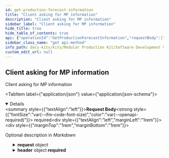 ```yaml
---
id: get-production-forecast-information
title: "Client asking for MP information"
description: "Client asking for MP information"
sidebar_label: "Client asking for MP information"
hide_title: true
hide_table_of_contents: true
api: {"operationId":"GetProductionForecastInformation","requestBody":{"description":"Optional description in *Markdown*","required":true,"content":{"application/json":{"schema":{"description":"Aspect Model to request a production forecast","type":"object","properties":{"request":{"description":"Data model for a request","type":"object","properties":{"offset":{"description":"Send/start time of the first message/notification\n- \"0\" ==> immediate response","type":"object","properties":{"timeUnit":{"description":"Specifies the unit in which the time is represented","type":"string","pattern":"[a-zA-Z]*:[a-zA-Z]+","enum":["unit:secondUnitOfTime","unit:minuteUnitOfTime","unit:hour","unit:day","unit:week","unit:month","unit:year"]},"value":{"description":"The amount of timeUnits considered","type":"number"}},"required":["timeUnit","value"]},"customerId":{"description":"Internal customerId","type":"string"},"precisionOfForecast":{"description":"Accuracy of the time specification of the completion date.\n- default: implicitly defined by production\n- only as a REQUEST of the requester since it cannot be guaranteed that the store floor can provide the data in this accuracy.","type":"object","properties":{"timeUnit":{"description":"Specifies the unit in which the time is represented","type":"string","pattern":"[a-zA-Z]*:[a-zA-Z]+","enum":["unit:secondUnitOfTime","unit:minuteUnitOfTime","unit:hour","unit:day","unit:week","unit:month","unit:year"]},"value":{"description":"The amount of timeUnits considered","type":"number"}},"required":["timeUnit","value"]},"productionForecastForAll":{"description":"Boolean variable that detemines whether the customer request information about each position of an order, or information about the complete order","type":"boolean"},"orderId":{"description":"The Id identifying subject of the request","type":"string"},"deviationOfSchedule":{"description":"Mandatory property for the notification mode. The property specifies the deviation from targeted delivery date that must be met to send a notification to a subscriber\n\nmandatory for CommunicationMode = \"notification\"","type":"object","properties":{"timeUnit":{"description":"Specifies the unit in which the time is represented","type":"string","pattern":"[a-zA-Z]*:[a-zA-Z]+","enum":["unit:secondUnitOfTime","unit:minuteUnitOfTime","unit:hour","unit:day","unit:week","unit:month","unit:year"]},"value":{"description":"The amount of timeUnits considered","type":"number"}},"required":["timeUnit","value"]},"notificationInterval":{"description":"Interval time that either specifies the cyclic send time or limits the notification time\nmandatory for CommunicationMode = \"cyclic\"","type":"object","properties":{"timeUnit":{"description":"Specifies the unit in which the time is represented","type":"string","pattern":"[a-zA-Z]*:[a-zA-Z]+","enum":["unit:secondUnitOfTime","unit:minuteUnitOfTime","unit:hour","unit:day","unit:week","unit:month","unit:year"]},"value":{"description":"The amount of timeUnits considered","type":"number"}},"required":["timeUnit","value"]},"communicationMode":{"description":"Specification of the communication mode","type":"string","enum":["synchronous","cyclic","notification"]},"versionDataModel":{"description":"Specifies the used version of the data model","type":"string"}},"required":["offset","customerId","productionForecastForAll","orderId","communicationMode","versionDataModel"]},"header":{"description":"Contains information common to all messages","type":"object","properties":{"messageId":{"description":"Unique ID identifying the message. The purpose of the ID is to uniquely identify a single message, therefore it MUST not be reused.","type":"string"},"context":{"description":"Information about the context the message should be considered in.\r\nDefault: For Use Cases which need to validate against the Semantic Hub automatically.\r\nFallback: For Use Cases which do not use automatic validation.\r\nIn both cases: Versioning only refers to major versions.\r\nString pattern of the value follows: <domain>-<subdomain>-<object>-<major version>","type":"string"},"sentDateTime":{"description":"Time zone aware timestamp holding the date and the time the message was sent by the sending party. The value MUST be formatted according to the ISO 8601 standard","type":"string","pattern":"-?([1-9][0-9]{3,}|0[0-9]{3})-(0[1-9]|1[0-2])-(0[1-9]|[12][0-9]|3[01])T(([01][0-9]|2[0-3]):[0-5][0-9]:[0-5][0-9](\\.[0-9]+)?|(24:00:00(\\.0+)?))(Z|(\\+|-)((0[0-9]|1[0-3]):[0-5][0-9]|14:00))?"},"senderBpn":{"description":"The Business Partner Number of the sending party. The value MUST be a valid BPN. BPNA and BPNS are not allowed. Applicable constraints are defined in the corresponding standard","type":"string"},"receiverBpn":{"description":"The Business Partner Number of the receiving party. The value MUST be a valid BPN. BPNA and BPNS are not allowed. Applicable constraints are defined in the corresponding standard.","type":"string"},"expectedResponseBy":{"description":"Time zone aware timestamp holding the date and time by which the sending party expects a certain type of response from the receiving party. The meaning and interpretation of the fields's value are context-bound and MUST therefore be defined by any business domain or platform capability making use of it. The value MUST be formatted according to the ISO 8601 standard","type":"string","pattern":"-?([1-9][0-9]{3,}|0[0-9]{3})-(0[1-9]|1[0-2])-(0[1-9]|[12][0-9]|3[01])T(([01][0-9]|2[0-3]):[0-5][0-9]:[0-5][0-9](\\.[0-9]+)?|(24:00:00(\\.0+)?))(Z|(\\+|-)((0[0-9]|1[0-3]):[0-5][0-9]|14:00))?"},"relatedMessageId":{"description":"Unique ID identifying a message somehow related to the current one","type":"string"},"version":{"description":"The version of the standard defining the semantics and the structure of the message's header. The version number should follow the Semantic Versioning 2.0.0 specification.","type":"string"}},"required":["messageId","context","sentDateTime","senderBpn","receiverBpn","version"]}},"required":["header"]}}}},"responses":{"200":{"description":"OK. The request has succeeded"},"201":{"description":"OK, Precision not possible. The request has succeeded. Precision is not possible, the default precision will be used"},"400":{"description":"Bad request. The server cannot or will not process the request due to something that is perceived to be a client error (e.g., malformed request syntax, invalid request message framing, or deceptive request routing)."},"401":{"description":"Unauthorized. Although the HTTP standard specifies \"unauthorized\", semantically this response means \"unauthenticated\". That is, the client must authenticate itself to get the requested response."},"403":{"description":"Forbidden. The client does not have access rights to the content; that is, it is unauthorized, so the server is refusing to give the requested resource."},"420":{"description":"Unknown BPNS. The BPNS which is given as parameter is not registered in the data provider database as a direct partner."},"421":{"description":"Invalid CustomerId. The customerID unknown or invalid"},"422":{"description":"Invalid OrderId.\tThe orderID not found or invalid"},"423":{"description":"Invalid Notification Interval. The data field Notification interval is not set with a proper value or missing"},"424":{"description":"Invalid Deviation. The data field Deviation is not set with a proper value or missing"},"425":{"description":"Forbidden. The client does not have access rights to the content; that is, it is unauthorized, so the server is refusing to give the requested resource."},"426":{"description":"incomplete Request"}},"description":"Client asking for MP information","method":"get","path":"/GetProductionForecastInformation","servers":[{"url":"http://example.mp.org"}],"jsonRequestBodyExample":{"request":{"offset":{"timeUnit":"unit:secondUnitOfTime","value":0},"customerId":"string","precisionOfForecast":{"timeUnit":"unit:secondUnitOfTime","value":0},"productionForecastForAll":true,"orderId":"string","deviationOfSchedule":{"timeUnit":"unit:secondUnitOfTime","value":0},"notificationInterval":{"timeUnit":"unit:secondUnitOfTime","value":0},"communicationMode":"synchronous","versionDataModel":"string"},"header":{"messageId":"string","context":"string","sentDateTime":"string","senderBpn":"string","receiverBpn":"string","expectedResponseBy":"string","relatedMessageId":"string","version":"string"}},"info":{"version":"1.0.0","title":"SIS EDC - Provider","license":{"name":"MIT"}},"postman":{"name":"Client asking for MP information","description":{"type":"text/plain"},"url":{"path":["GetProductionForecastInformation"],"host":["{{baseUrl}}"],"query":[],"variable":[]},"header":[{"key":"Content-Type","value":"application/json"}],"method":"GET","body":{"mode":"raw","raw":"\"\"","options":{"raw":{"language":"json"}}}}}
sidebar_class_name: "get api-method"
info_path: docs-kits/kits/Modular Production Kit/Software Development View/Provider//sis-edc-provider
custom_edit_url: null
---
```



## Client asking for MP information



Client asking for MP information

<MimeTabs><TabItem label={"application/json"} value={"application/json-schema"}><details style={{}} data-collapsed={false} open={true}><summary style={{"textAlign":"left"}}><strong>Request Body</strong><strong style={{"fontSize":"var(--ifm-code-font-size)","color":"var(--openapi-required)"}}> required</strong></summary><div style={{"textAlign":"left","marginLeft":"1rem"}}><div style={{"marginTop":"1rem","marginBottom":"1rem"}}>

Optional description in *Markdown*

</div></div><ul style={{"marginLeft":"1rem"}}><SchemaItem collapsible={true} className={"schemaItem"}><details style={{}}><summary style={{}}><strong>request</strong><span style={{"opacity":"0.6"}}> object</span></summary><div style={{"marginLeft":"1rem"}}><div style={{"marginTop":".5rem","marginBottom":".5rem"}}>

Data model for a request

</div><SchemaItem collapsible={true} className={"schemaItem"}><details style={{}}><summary style={{}}><strong>offset</strong><span style={{"opacity":"0.6"}}> object</span><strong style={{"fontSize":"var(--ifm-code-font-size)","color":"var(--openapi-required)"}}> required</strong></summary><div style={{"marginLeft":"1rem"}}><div style={{"marginTop":".5rem","marginBottom":".5rem"}}>

Send/start time of the first message/notification
- "0" ==\> immediate response

</div><SchemaItem collapsible={false} name={"timeUnit"} required={true} deprecated={undefined} schemaDescription={"Specifies the unit in which the time is represented"} schemaName={"string"} qualifierMessage={"**Possible values:** Value must match regular expression `[a-zA-Z]*:[a-zA-Z]+`, [`unit:secondUnitOfTime`, `unit:minuteUnitOfTime`, `unit:hour`, `unit:day`, `unit:week`, `unit:month`, `unit:year`]"} defaultValue={undefined}></SchemaItem><SchemaItem collapsible={false} name={"value"} required={true} deprecated={undefined} schemaDescription={"The amount of timeUnits considered"} schemaName={"number"} qualifierMessage={undefined} defaultValue={undefined}></SchemaItem></div></details></SchemaItem><SchemaItem collapsible={false} name={"customerId"} required={true} deprecated={undefined} schemaDescription={"Internal customerId"} schemaName={"string"} qualifierMessage={undefined} defaultValue={undefined}></SchemaItem><SchemaItem collapsible={true} className={"schemaItem"}><details style={{}}><summary style={{}}><strong>precisionOfForecast</strong><span style={{"opacity":"0.6"}}> object</span></summary><div style={{"marginLeft":"1rem"}}><div style={{"marginTop":".5rem","marginBottom":".5rem"}}>

Accuracy of the time specification of the completion date.
- default: implicitly defined by production
- only as a REQUEST of the requester since it cannot be guaranteed that the store floor can provide the data in this accuracy.

</div><SchemaItem collapsible={false} name={"timeUnit"} required={true} deprecated={undefined} schemaDescription={"Specifies the unit in which the time is represented"} schemaName={"string"} qualifierMessage={"**Possible values:** Value must match regular expression `[a-zA-Z]*:[a-zA-Z]+`, [`unit:secondUnitOfTime`, `unit:minuteUnitOfTime`, `unit:hour`, `unit:day`, `unit:week`, `unit:month`, `unit:year`]"} defaultValue={undefined}></SchemaItem><SchemaItem collapsible={false} name={"value"} required={true} deprecated={undefined} schemaDescription={"The amount of timeUnits considered"} schemaName={"number"} qualifierMessage={undefined} defaultValue={undefined}></SchemaItem></div></details></SchemaItem><SchemaItem collapsible={false} name={"productionForecastForAll"} required={true} deprecated={undefined} schemaDescription={"Boolean variable that detemines whether the customer request information about each position of an order, or information about the complete order"} schemaName={"boolean"} qualifierMessage={undefined} defaultValue={undefined}></SchemaItem><SchemaItem collapsible={false} name={"orderId"} required={true} deprecated={undefined} schemaDescription={"The Id identifying subject of the request"} schemaName={"string"} qualifierMessage={undefined} defaultValue={undefined}></SchemaItem><SchemaItem collapsible={true} className={"schemaItem"}><details style={{}}><summary style={{}}><strong>deviationOfSchedule</strong><span style={{"opacity":"0.6"}}> object</span></summary><div style={{"marginLeft":"1rem"}}><div style={{"marginTop":".5rem","marginBottom":".5rem"}}>

Mandatory property for the notification mode. The property specifies the deviation from targeted delivery date that must be met to send a notification to a subscriber

mandatory for CommunicationMode = "notification"

</div><SchemaItem collapsible={false} name={"timeUnit"} required={true} deprecated={undefined} schemaDescription={"Specifies the unit in which the time is represented"} schemaName={"string"} qualifierMessage={"**Possible values:** Value must match regular expression `[a-zA-Z]*:[a-zA-Z]+`, [`unit:secondUnitOfTime`, `unit:minuteUnitOfTime`, `unit:hour`, `unit:day`, `unit:week`, `unit:month`, `unit:year`]"} defaultValue={undefined}></SchemaItem><SchemaItem collapsible={false} name={"value"} required={true} deprecated={undefined} schemaDescription={"The amount of timeUnits considered"} schemaName={"number"} qualifierMessage={undefined} defaultValue={undefined}></SchemaItem></div></details></SchemaItem><SchemaItem collapsible={true} className={"schemaItem"}><details style={{}}><summary style={{}}><strong>notificationInterval</strong><span style={{"opacity":"0.6"}}> object</span></summary><div style={{"marginLeft":"1rem"}}><div style={{"marginTop":".5rem","marginBottom":".5rem"}}>

Interval time that either specifies the cyclic send time or limits the notification time
mandatory for CommunicationMode = "cyclic"

</div><SchemaItem collapsible={false} name={"timeUnit"} required={true} deprecated={undefined} schemaDescription={"Specifies the unit in which the time is represented"} schemaName={"string"} qualifierMessage={"**Possible values:** Value must match regular expression `[a-zA-Z]*:[a-zA-Z]+`, [`unit:secondUnitOfTime`, `unit:minuteUnitOfTime`, `unit:hour`, `unit:day`, `unit:week`, `unit:month`, `unit:year`]"} defaultValue={undefined}></SchemaItem><SchemaItem collapsible={false} name={"value"} required={true} deprecated={undefined} schemaDescription={"The amount of timeUnits considered"} schemaName={"number"} qualifierMessage={undefined} defaultValue={undefined}></SchemaItem></div></details></SchemaItem><SchemaItem collapsible={false} name={"communicationMode"} required={true} deprecated={undefined} schemaDescription={"Specification of the communication mode"} schemaName={"string"} qualifierMessage={"**Possible values:** [`synchronous`, `cyclic`, `notification`]"} defaultValue={undefined}></SchemaItem><SchemaItem collapsible={false} name={"versionDataModel"} required={true} deprecated={undefined} schemaDescription={"Specifies the used version of the data model"} schemaName={"string"} qualifierMessage={undefined} defaultValue={undefined}></SchemaItem></div></details></SchemaItem><SchemaItem collapsible={true} className={"schemaItem"}><details style={{}}><summary style={{}}><strong>header</strong><span style={{"opacity":"0.6"}}> object</span><strong style={{"fontSize":"var(--ifm-code-font-size)","color":"var(--openapi-required)"}}> required</strong></summary><div style={{"marginLeft":"1rem"}}><div style={{"marginTop":".5rem","marginBottom":".5rem"}}>

Contains information common to all messages

</div><SchemaItem collapsible={false} name={"messageId"} required={true} deprecated={undefined} schemaDescription={"Unique ID identifying the message. The purpose of the ID is to uniquely identify a single message, therefore it MUST not be reused."} schemaName={"string"} qualifierMessage={undefined} defaultValue={undefined}></SchemaItem><SchemaItem collapsible={false} name={"context"} required={true} deprecated={undefined} schemaDescription={"Information about the context the message should be considered in.\r\nDefault: For Use Cases which need to validate against the Semantic Hub automatically.\r\nFallback: For Use Cases which do not use automatic validation.\r\nIn both cases: Versioning only refers to major versions.\r\nString pattern of the value follows: <domain>-<subdomain>-<object>-<major version>"} schemaName={"string"} qualifierMessage={undefined} defaultValue={undefined}></SchemaItem><SchemaItem collapsible={false} name={"sentDateTime"} required={true} deprecated={undefined} schemaDescription={"Time zone aware timestamp holding the date and the time the message was sent by the sending party. The value MUST be formatted according to the ISO 8601 standard"} schemaName={"string"} qualifierMessage={"**Possible values:** Value must match regular expression `-?([1-9][0-9]{3,}|0[0-9]{3})-(0[1-9]|1[0-2])-(0[1-9]|[12][0-9]|3[01])T(([01][0-9]|2[0-3]):[0-5][0-9]:[0-5][0-9](\\.[0-9]+)?|(24:00:00(\\.0+)?))(Z|(\\+|-)((0[0-9]|1[0-3]):[0-5][0-9]|14:00))?`"} defaultValue={undefined}></SchemaItem><SchemaItem collapsible={false} name={"senderBpn"} required={true} deprecated={undefined} schemaDescription={"The Business Partner Number of the sending party. The value MUST be a valid BPN. BPNA and BPNS are not allowed. Applicable constraints are defined in the corresponding standard"} schemaName={"string"} qualifierMessage={undefined} defaultValue={undefined}></SchemaItem><SchemaItem collapsible={false} name={"receiverBpn"} required={true} deprecated={undefined} schemaDescription={"The Business Partner Number of the receiving party. The value MUST be a valid BPN. BPNA and BPNS are not allowed. Applicable constraints are defined in the corresponding standard."} schemaName={"string"} qualifierMessage={undefined} defaultValue={undefined}></SchemaItem><SchemaItem collapsible={false} name={"expectedResponseBy"} required={false} deprecated={undefined} schemaDescription={"Time zone aware timestamp holding the date and time by which the sending party expects a certain type of response from the receiving party. The meaning and interpretation of the fields's value are context-bound and MUST therefore be defined by any business domain or platform capability making use of it. The value MUST be formatted according to the ISO 8601 standard"} schemaName={"string"} qualifierMessage={"**Possible values:** Value must match regular expression `-?([1-9][0-9]{3,}|0[0-9]{3})-(0[1-9]|1[0-2])-(0[1-9]|[12][0-9]|3[01])T(([01][0-9]|2[0-3]):[0-5][0-9]:[0-5][0-9](\\.[0-9]+)?|(24:00:00(\\.0+)?))(Z|(\\+|-)((0[0-9]|1[0-3]):[0-5][0-9]|14:00))?`"} defaultValue={undefined}></SchemaItem><SchemaItem collapsible={false} name={"relatedMessageId"} required={false} deprecated={undefined} schemaDescription={"Unique ID identifying a message somehow related to the current one"} schemaName={"string"} qualifierMessage={undefined} defaultValue={undefined}></SchemaItem><SchemaItem collapsible={false} name={"version"} required={true} deprecated={undefined} schemaDescription={"The version of the standard defining the semantics and the structure of the message's header. The version number should follow the Semantic Versioning 2.0.0 specification."} schemaName={"string"} qualifierMessage={undefined} defaultValue={undefined}></SchemaItem></div></details></SchemaItem></ul></details></TabItem></MimeTabs><div><ApiTabs><TabItem label={"200"} value={"200"}><div>

OK. The request has succeeded

</div><div></div></TabItem><TabItem label={"201"} value={"201"}><div>

OK, Precision not possible. The request has succeeded. Precision is not possible, the default precision will be used

</div><div></div></TabItem><TabItem label={"400"} value={"400"}><div>

Bad request. The server cannot or will not process the request due to something that is perceived to be a client error (e.g., malformed request syntax, invalid request message framing, or deceptive request routing).

</div><div></div></TabItem><TabItem label={"401"} value={"401"}><div>

Unauthorized. Although the HTTP standard specifies "unauthorized", semantically this response means "unauthenticated". That is, the client must authenticate itself to get the requested response.

</div><div></div></TabItem><TabItem label={"403"} value={"403"}><div>

Forbidden. The client does not have access rights to the content; that is, it is unauthorized, so the server is refusing to give the requested resource.

</div><div></div></TabItem><TabItem label={"420"} value={"420"}><div>

Unknown BPNS. The BPNS which is given as parameter is not registered in the data provider database as a direct partner.

</div><div></div></TabItem><TabItem label={"421"} value={"421"}><div>

Invalid CustomerId. The customerID unknown or invalid

</div><div></div></TabItem><TabItem label={"422"} value={"422"}><div>

Invalid OrderId.	The orderID not found or invalid

</div><div></div></TabItem><TabItem label={"423"} value={"423"}><div>

Invalid Notification Interval. The data field Notification interval is not set with a proper value or missing

</div><div></div></TabItem><TabItem label={"424"} value={"424"}><div>

Invalid Deviation. The data field Deviation is not set with a proper value or missing

</div><div></div></TabItem><TabItem label={"425"} value={"425"}><div>

Forbidden. The client does not have access rights to the content; that is, it is unauthorized, so the server is refusing to give the requested resource.

</div><div></div></TabItem><TabItem label={"426"} value={"426"}><div>

incomplete Request

</div><div></div></TabItem></ApiTabs></div>
      